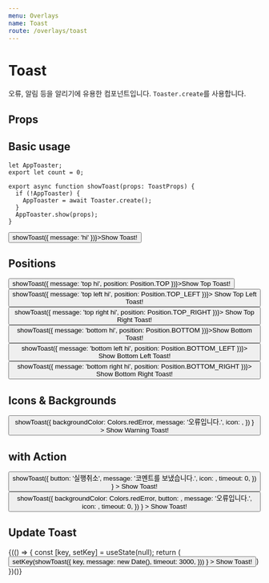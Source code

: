 ```yaml
---
menu: Overlays
name: Toast
route: /overlays/toast
---
```





# Toast

오류, 알림 등을 알리기에 유용한 컴포넌트입니다. `Toaster.create`를 사용합니다.

## Props

<Props of={Toast} />

## Basic usage

```tsx
let AppToaster;
export let count = 0;

export async function showToast(props: ToastProps) {
  if (!AppToaster) {
    AppToaster = await Toaster.create();
  }
  AppToaster.show(props);
}
```

<Playground>
  <Button onClick={() => showToast({ message: 'hi' })}>Show Toast!</Button>
</Playground>

## Positions

<Playground>
  <Button onClick={() => showToast({ message: 'top hi', position: Position.TOP })}>Show Top Toast!</Button>
  <Button onClick={() => showToast({ message: 'top left hi', position: Position.TOP_LEFT })}>
    Show Top Left Toast!
  </Button>
  <Button onClick={() => showToast({ message: 'top right hi', position: Position.TOP_RIGHT })}>
    Show Top Right Toast!
  </Button>
  <Button onClick={() => showToast({ message: 'bottom hi', position: Position.BOTTOM })}>Show Bottom Toast!</Button>
  <Button onClick={() => showToast({ message: 'bottom left hi', position: Position.BOTTOM_LEFT })}>
    Show Bottom Left Toast!
  </Button>
  <Button onClick={() => showToast({ message: 'bottom right hi', position: Position.BOTTOM_RIGHT })}>
    Show Bottom Right Toast!
  </Button>
</Playground>

## Icons & Backgrounds

<Playground>
  <Button
    onClick={() =>
      showToast({
        backgroundColor: Colors.redError,
        message: '오류입니다.',
        icon: <Icon.Alert fillColor={Colors.white} />,
      })
    }
  >
    Show Warning Toast!
  </Button>
</Playground>

## with Action

<Playground>
  <Button
    onClick={() =>
      showToast({
        button: '실행취소',
        message: '코멘트를 보냈습니다.',
        icon: <Icon.CheckCircle fillColor={Colors.white} />,
        timeout: 0,
      })
    }
  >
    Show Toast!
  </Button>
  <Button
    onClick={() =>
      showToast({
        backgroundColor: Colors.redError,
        button: <Icon.Close fillColor={Colors.white} />,
        message: '오류입니다.',
        icon: <Icon.Alert fillColor={Colors.white} />,
        timeout: 0,
      })
    }
  >
    Show Toast!
  </Button>
</Playground>

## Update Toast

<Playground>
  {(() => {
    const [key, setKey] = useState(null);
    return (
      <Button
        onClick={() =>
          setKey(showToast({
            key,
            message: new Date(),
            timeout: 3000,
          }))
        }
      >
        Show Toast!
      </Button>)
  })()}
</Playground>
